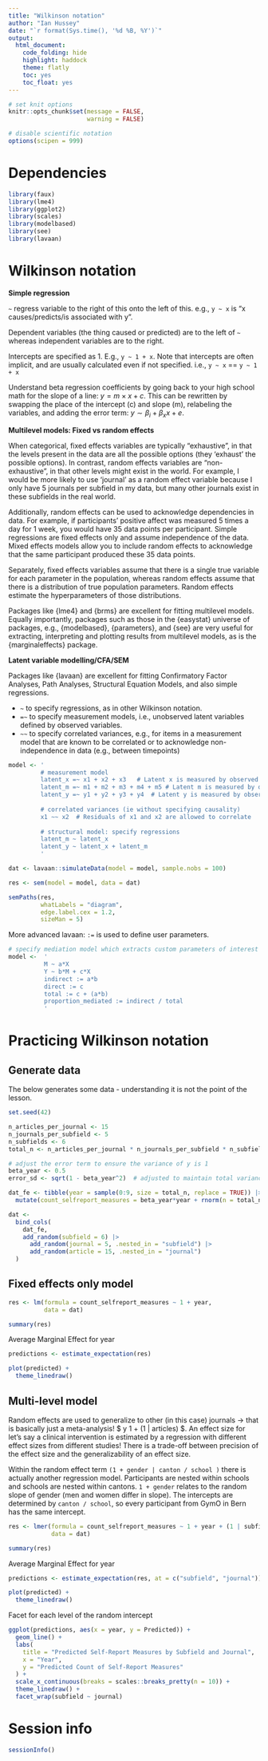 ```yaml
---
title: "Wilkinson notation"
author: "Ian Hussey"
date: "`r format(Sys.time(), '%d %B, %Y')`"
output:
  html_document:
    code_folding: hide
    highlight: haddock
    theme: flatly
    toc: yes
    toc_float: yes
---
```


```r

# set knit options
knitr::opts_chunk$set(message = FALSE,
                      warning = FALSE)

# disable scientific notation
options(scipen = 999) 

```

# Dependencies

```r

library(faux)
library(lme4)
library(ggplot2)
library(scales)
library(modelbased)
library(see)
library(lavaan)

```

# Wilkinson notation

**Simple regression**

`~` regress variable to the right of this onto the left of this. e.g., `y ~ x` is "x causes/predicts/is associated with y".

Dependent variables (the thing caused or predicted) are to the left of `~` whereas independent variables are to the right.

Intercepts are specified as 1. E.g., `y ~ 1 + x`. Note that intercepts are often implicit, and are usually calculated even if not specified. i.e., `y ~ x` == `y ~ 1 + x`

Understand beta regression coefficients by going back to your high school math for the slope of a line: $y = m \times x + c$. This can be rewritten by swapping the place of the intercept (c) and slope (m), relabeling the variables, and adding the error term: $y \sim \beta_i + \beta_xx + e$.


**Multilevel models: Fixed vs random effects**

When categorical, fixed effects variables are typically "exhaustive", in that the levels present in the data are all the possible options (they 'exhaust' the possible options). In contrast, random effects variables are "non-exhaustive", in that other levels might exist in the world. For example, I would be more likely to use 'journal' as a random effect variable because I only have 5 journals per subfield in my data, but many other journals exist in these subfields in the real world.

Additionally, random effects can be used to acknowledge dependencies in data. For example, if participants' positive affect was measured 5 times a day for 1 week, you would have 35 data points per participant. Simple regressions are fixed effects only and assume independence of the data. Mixed effects models allow you to include random effects to acknowledge that the same participant produced these 35 data points. 

Separately, fixed effects variables assume that there is a single true variable for each parameter in the population, whereas random effects assume that there is a distribution of true population parameters. Random effects estimate the hyperparameters of those distributions. 

Packages like {lme4} and {brms} are excellent for fitting multilevel models. Equally importantly, packages such as those in the {easystat} universe of packages, e.g., {modelbased}, {parameters}, and {see} are very useful for extracting, interpreting and plotting results from multilevel models, as is the {marginaleffects} package. 


**Latent variable modelling/CFA/SEM**

Packages like {lavaan} are excellent for fitting Confirmatory Factor Analyses, Path Analyses, Structural Equation Models, and also simple regressions. 

- `~` to specify regressions, as in other Wilkinson notation.
- `=~` to specify measurement models, i.e., unobserved latent variables defined by observed variables. 
- `~~` to specify correlated variances, e.g., for items in a measurement model that are known to be correlated or to acknowledge non-independence in data (e.g., between timepoints)

```r

model <- '
         # measurement model
         latent_x =~ x1 + x2 + x3   # Latent x is measured by observed variables x1, x2, and x3
         latent_m =~ m1 + m2 + m3 + m4 + m5 # Latent m is measured by observed variables y1, y2, y3 and y4
         latent_y =~ y1 + y2 + y3 + y4  # Latent y is measured by observed variables y1, y2, y3 and y4
         
         # correlated variances (ie without specifying causality)
         x1 ~~ x2  # Residuals of x1 and x2 are allowed to correlate
         
         # structural model: specify regressions
         latent_m ~ latent_x        
         latent_y ~ latent_x + latent_m  
         '

```


```r

dat <- lavaan::simulateData(model = model, sample.nobs = 100) 

res <- sem(model = model, data = dat) 

semPaths(res, 
         whatLabels = "diagram", 
         edge.label.cex = 1.2, 
         sizeMan = 5)

```

More advanced lavaan: `:=` is used to define user parameters.

```r

# specify mediation model which extracts custom parameters of interest
model <-  '
          M ~ a*X
          Y ~ b*M + c*X
          indirect := a*b
          direct := c
          total := c + (a*b)
          proportion_mediated := indirect / total
          '

```

# Practicing Wilkinson notation 

## Generate data

The below generates some data - understanding it is not the point of the lesson.

```r

set.seed(42)

n_articles_per_journal <- 15
n_journals_per_subfield <- 5
n_subfields <- 6
total_n <- n_articles_per_journal * n_journals_per_subfield * n_subfields

# adjust the error term to ensure the variance of y is 1
beta_year <- 0.5
error_sd <- sqrt(1 - beta_year^2)  # adjusted to maintain total variance of 1

dat_fe <- tibble(year = sample(0:9, size = total_n, replace = TRUE)) |>
  mutate(count_selfreport_measures = beta_year*year + rnorm(n = total_n, mean = 3, sd = error_sd)) 

dat <- 
  bind_cols(
    dat_fe,
    add_random(subfield = 6) |>
      add_random(journal = 5, .nested_in = "subfield") |>
      add_random(article = 15, .nested_in = "journal")
  ) 

```

## Fixed effects only model

```r

res <- lm(formula = count_selfreport_measures ~ 1 + year,
          data = dat)

summary(res)

```

Average Marginal Effect for year

```r

predictions <- estimate_expectation(res)

plot(predicted) +
  theme_linedraw()

```

## Multi-level model 

Random effects are used to generalize to other (in this case) journals -> that is basically just a meta-analysis! $ y \sim 1 + (1 | articles) $. An effect size for let's say a clinical intervention is estimated by a regression with different effect sizes from different studies! There is a trade-off between precision of the effect size and the generalizability of an effect size. 

Within the random effect term `(1 + gender | canton / school )` there is actually another regression model. Participants are nested within schools and schools are nested within cantons. `1 + gender` relates to the random slope of gender (men and women differ in slope). The intercepts are determined by `canton / school`, so every participant from GymO in Bern has the same intercept. 

```r

res <- lmer(formula = count_selfreport_measures ~ 1 + year + (1 | subfield/journal), # 1+year (fixed effects), (1|subfield/journal) are random effects, acknowledge that all the data are nested in journals and journals are nested in subfields
            data = dat)

summary(res)

```

Average Marginal Effect for year

```r

predictions <- estimate_expectation(res, at = c("subfield", "journal"))

plot(predicted) +
  theme_linedraw()

```

Facet for each level of the random intercept

```r

ggplot(predictions, aes(x = year, y = Predicted)) +
  geom_line() +
  labs(
    title = "Predicted Self-Report Measures by Subfield and Journal",
    x = "Year",
    y = "Predicted Count of Self-Report Measures"
  ) +
  scale_x_continuous(breaks = scales::breaks_pretty(n = 10)) +
  theme_linedraw() +
  facet_wrap(subfield ~ journal)

```

# Session info

```r

sessionInfo()

```



